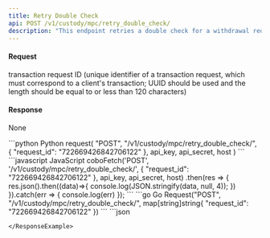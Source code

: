```yaml
---
title: Retry Double Check
api: POST /v1/custody/mpc/retry_double_check/ 
description: "This endpoint retries a double check for a withdrawal request with the given request_id. The request must be a POST request and the user must have all permissions. The endpoint retrieves the withdrawal request with the given request_id and checks if it exists and has a status of 'STATUS_WAITING_DOUBLE_CHECK'. If the request is valid, the endpoint locks the record and processes the withdrawal request with the 'process_waiting_double_check_withdraw_request' method from the CustodyService class."
---
```

#### Request
<ParamField body="request_id" type="String" required>transaction request ID (unique identifier of a transaction request, which must correspond to a client's transaction; UUID should be used and the length should be equal to or less than 120 characters)</ParamField>

#### Response 
None

<RequestExample>
```python Python
request(
    "POST",
    "/v1/custody/mpc/retry_double_check/",
    {
        "request_id": "722669426842706122"
    },
    api_key, api_secret, host
)
```
```javascript JavaScript
coboFetch('POST', '/v1/custody/mpc/retry_double_check/', {
    "request_id": "722669426842706122"
}, api_key, api_secret, host)
    .then(res => {
        res.json().then((data)=>{
            console.log(JSON.stringify(data, null, 4));
        })
    }).catch(err => {
        console.log(err)
    });
```
```go Go
Request("POST", "/v1/custody/mpc/retry_double_check/", map[string]string{
    "request_id": "722669426842706122"
})
```
</RequestExample>

<ResponseExample>
```json

```
</ResponseExample>
